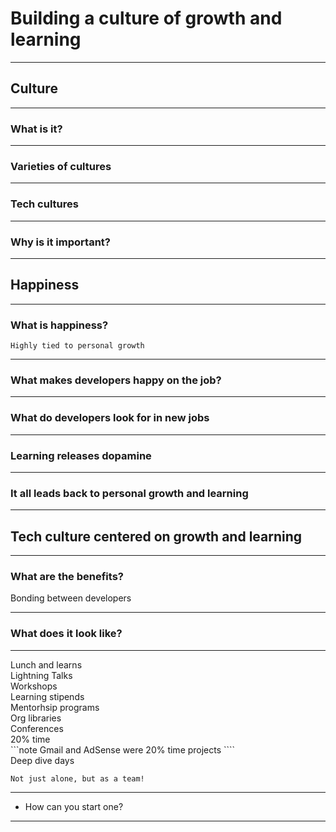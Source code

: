 

# Building a culture of growth and learning

---

## Culture

---

### What is it?

---

### Varieties of cultures

---

### Tech cultures

---

### Why is it important?

---

## Happiness

---

### What is happiness?

```notes
Highly tied to personal growth
```

---

### What makes developers happy on the job?

---

### What do developers look for in new jobs

---

### Learning releases dopamine

---

### It all leads back to personal growth and learning

---

## Tech culture centered on growth and learning

---

### What are the benefits?

<Appear>
  <div>Bonding between developers</div>
</Appear>

---

### What does it look like?

---

  <Appear>
    <div style={{padding: "10px"}}>Lunch and learns</div>
    <div style={{padding: "10px"}}>Lightning Talks</div>
    <div style={{padding: "10px"}}>Workshops</div>
    <div style={{padding: "10px"}}>Learning stipends</div>
    <div style={{padding: "10px"}}>Mentorhsip programs</div>
    <div style={{padding: "10px"}}>Org libraries</div>
    <div style={{padding: "10px"}}>Conferences</div>
    <div style={{padding: "10px"}}>20% time</div>
    ```note
    Gmail and AdSense were 20% time projects
    ````
    <div style={{padding: "10px"}}>Deep dive days</div>
  </Appear>

```notes
Not just alone, but as a team!
```

---

* How can you start one?

---
